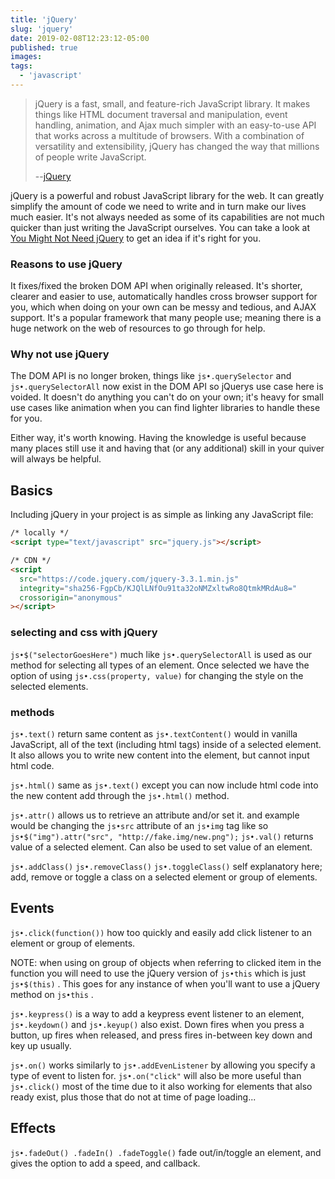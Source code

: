 ```yaml
---
title: 'jQuery'
slug: 'jquery'
date: 2019-02-08T12:23:12-05:00
published: true
images:
tags:
  - 'javascript'
---
```


> jQuery is a fast, small, and feature-rich JavaScript library. It makes things like HTML document traversal and manipulation, event handling, animation, and Ajax much simpler with an easy-to-use API that works across a multitude of browsers. With a combination of versatility and extensibility, jQuery has changed the way that millions of people write JavaScript.
>
> --[jQuery](http://jquery.com/)

jQuery is a powerful and robust JavaScript library for the web. It can greatly simplify the amount of code we need to write and in turn make our lives much easier. It's not always needed as some of its capabilities are not much quicker than just writing the JavaScript ourselves. You can take a look at [You Might Not Need jQuery](http://youmightnotneedjquery.com/) to get an idea if it's right for you.

### Reasons to use jQuery

It fixes/fixed the broken DOM API when originally released. It's shorter, clearer and easier to use, automatically handles cross browser support for you, which when doing on your own can be messy and tedious, and AJAX support. It's a popular framework that many people use; meaning there is a huge network on the web of resources to go through for help.

### Why not use jQuery

The DOM API is no longer broken, things like `js•.querySelector` and `js•.querySelectorAll` now exist in the DOM API so jQuerys use case here is voided. It doesn't do anything you can't do on your own; it's heavy for small use cases like animation when you can find lighter libraries to handle these for you.

Either way, it's worth knowing. Having the knowledge is useful because many places still use it and having that (or any additional) skill in your quiver will always be helpful.

## Basics

Including jQuery in your project is as simple as linking any JavaScript file:

```html
/* locally */
<script type="text/javascript" src="jquery.js"></script>

/* CDN */
<script
  src="https://code.jquery.com/jquery-3.3.1.min.js"
  integrity="sha256-FgpCb/KJQlLNfOu91ta32oNMZxltwRo8QtmkMRdAu8="
  crossorigin="anonymous"
></script>
```

### selecting and css with jQuery

`js•$("selectorGoesHere")` much like `js•.querySelectorAll` is used as our method for selecting all types of an element. Once selected we have the option of using `js•.css(property, value)` for changing the style on the selected elements.

### methods

`js•.text()` return same content as `js•.textContent()` would in vanilla JavaScript, all of the text (including html tags) inside of a selected element. It also allows you to write new content into the element, but cannot input html code.

`js•.html()` same as `js•.text()` except you can now include html code into the new content add through the `js•.html()` method.

`js•.attr()` allows us to retrieve an attribute and/or set it. and example would be changing the `js•src` attribute of an `js•img` tag like so `js•$("img").attr("src", "http://fake.img/new.png");`
`js•.val()` returns value of a selected element. Can also be used to set value of an element.

`js•.addClass()` `js•.removeClass()` `js•.toggleClass()` self explanatory here; add, remove or toggle a class on a selected element or group of elements.

## Events

`js•.click(function())` how too quickly and easily add click listener to an element or group of elements.

NOTE: when using on group of objects when referring to clicked item in the function you will need to use the jQuery version of `js•this` which is just `js•$(this)` . This goes for any instance of when you'll want to use a jQuery method on `js•this` .

`js•.keypress()` is a way to add a keypress event listener to an element, `js•.keydown()` and `js•.keyup()` also exist. Down fires when you press a button, up fires when released, and press fires in-between key down and key up usually.

`js•.on()` works similarly to `js•.addEvenListener` by allowing you specify a type of event to listen for. `js•.on("click"` will also be more useful than `js•.click()` most of the time due to it also working for elements that also ready exist, plus those that do not at time of page loading...

## Effects

`js•.fadeOut() .fadeIn() .fadeToggle()` fade out/in/toggle an element, and gives the option to add a speed, and callback.
